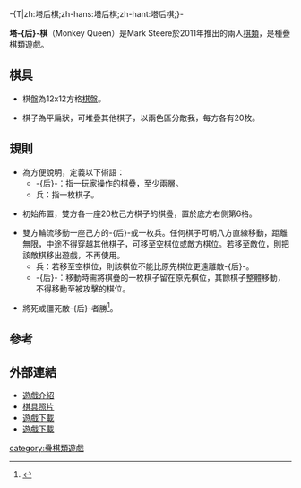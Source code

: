-{T|zh:塔后棋;zh-hans:塔后棋;zh-hant:塔后棋;}-

'''塔-{后}-棋'''（Monkey Queen）是Mark Steere於2011年推出的兩人[[棋類|棋類]]，是種疊棋類遊戲。
==棋具==

*棋盤為12x12方格[[棋盤|棋盤]]。

*棋子為平扁狀，可堆疊其他棋子，以兩色區分敵我，每方各有20枚。

==規則==

*為方便說明，定義以下術語：
**-{后}-：指一玩家操作的棋疊，至少兩層。
**兵：指一枚棋子。

*初始佈置，雙方各一座20枚己方棋子的棋疊，置於底方右側第6格。

*雙方輪流移動一座己方的-{后}-或一枚兵。任何棋子可朝八方直線移動，距離無限，中途不得穿越其他棋子，可移至空棋位或敵方棋位。若移至敵位，則把該敵棋移出遊戲，不再使用。
**兵：若移至空棋位，則該棋位不能比原先棋位更遠離敵-{后}-。
**-{后}-：移動時需將棋疊的一枚棋子留在原先棋位，其餘棋子整體移動，不得移動至被攻擊的棋位。

*將死或僵死敵-{后}-者勝<ref>{{Cite web |url=http://www.iggamecenter.com/info/en/monkeyqueen.html |title=Monkey Queen Rules |access-date=2011-04-14 |archive-date=2020-07-08 |archive-url=https://web.archive.org/web/20200708063123/http://www.iggamecenter.com/info/en/monkeyqueen.html |dead-url=no }}</ref>。

==參考==
<div class="references-small">
<references/>
</div>

==外部連結==

*[http://www.marksteeregames.com/Monkey_Queen_rules.html 遊戲介紹] {{Wayback|url=http://www.marksteeregames.com/Monkey_Queen_rules.html |date=20210203202135 }}
*[http://boardgamegeek.com/image/956405/monkey-queen 棋具照片] {{Wayback|url=http://boardgamegeek.com/image/956405/monkey-queen |date=20160304195420 }}
*[http://mindsports.nl/Download/Freeware/Axiom/MonkeyQueen_Setup.exe 遊戲下載] {{Wayback|url=http://mindsports.nl/Download/Freeware/Axiom/MonkeyQueen_Setup.exe |date=20160322113853 }}
*[http://zillions-of-games.com/cgi-bin/zilligames/submissions.cgi?do=download;id=1915 遊戲下載]
[[category:疊棋類遊戲|category:疊棋類遊戲]]